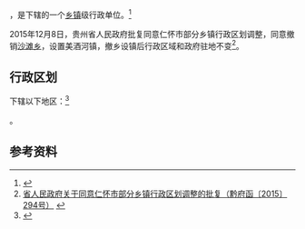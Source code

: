 {{中国乡级行政区|52/03/82/205/000}}

'''{{PAGENAMEBASE}}'''，是{{PRC admin/fullname|52/03/82/205/000|3}}下辖的一个[[乡镇|乡镇]]级行政单位。<ref>{{PRC admin/ref sgc|{{PRC admin/parent|52/03/82/205/000}}}}</ref>

2015年12月8日，贵州省人民政府批复同意仁怀市部分乡镇行政区划调整，同意撤销[[沙滩乡|沙滩乡]]，设置美酒河镇，撤乡设镇后行政区域和政府驻地不变<ref>[http://www.gzgov.gov.cn/xxgk/newsgk/201512/t20151218_360489.html 省人民政府关于同意仁怀市部分乡镇行政区划调整的批复（黔府函〔2015〕294号）] {{webarchive|url=https://web.archive.org/web/20170903035907/http://www.gzgov.gov.cn/xxgk/newsgk/201512/t20151218_360489.html |date=2017-09-03 }}</ref>。

== 行政区划 ==

{{PAGENAMEBASE}}下辖以下地区：<ref>{{PRC admin/ref sgc|52/03/82/205/000}}</ref>

{{PRC admin/children|52/03/82/205/000}}。

== 参考资料 ==

{{reflist}}

{{行政区划小作品}}
{{PRC admin/navcat|52/03/82/205/000}}